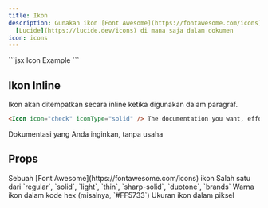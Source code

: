 ```yaml
---
title: Ikon
description: Gunakan ikon [Font Awesome](https://fontawesome.com/icons) atau
  [Lucide](https://lucide.dev/icons) di mana saja dalam dokumen
icon: icons
---
```


<Icon icon="check" size={32} />

<RequestExample>
  ```jsx Icon Example
  <Icon icon="check" size={32} />
  ```
</RequestExample>

## Ikon Inline

Ikon akan ditempatkan secara inline ketika digunakan dalam paragraf.

```markdown Inline Icon Example
<Icon icon="check" iconType="solid" /> The documentation you want, effortlessly 
```

<Icon icon="check" iconType="solid" /> Dokumentasi yang Anda inginkan, tanpa usaha

## Props

<ResponseField name="icon" type="string" required>
  Sebuah [Font Awesome](https://fontawesome.com/icons) ikon
</ResponseField>

<ResponseField name="iconType" type="string">
  Salah satu dari `regular`, `solid`, `light`, `thin`, `sharp-solid`, `duotone`, `brands`
</ResponseField>

<ResponseField name="color" type="string">
  Warna ikon dalam kode hex (misalnya, `#FF5733`)
</ResponseField>

<ResponseField name="size" type="number">
  Ukuran ikon dalam piksel
</ResponseField>
